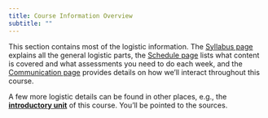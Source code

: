 ```yaml
---
title: Course Information Overview
subtitle: ""
---
```


This section contains most of the logistic information. The [Syllabus page](course-syllabus.qmd) explains all the general logistic parts, the [Schedule page](course-schedule.qmd) lists what content is covered and what assessments you need to do each week, and the [Communication page](course-communication.qmd) provides details on how we'll interact throughout this course.

A few more logistic details can be found in other places, e.g., the [**introductory unit**](../content/module-intro-tools/introduction-course.qmd) of this course. You'll be pointed to the sources.
